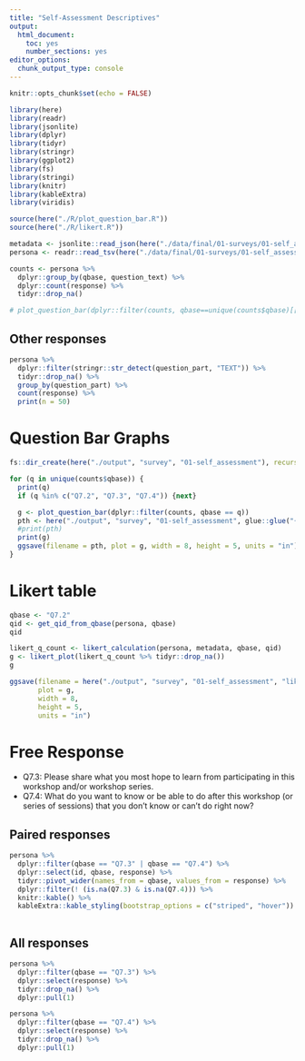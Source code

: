 ```yaml
---
title: "Self-Assessment Descriptives"
output: 
  html_document: 
    toc: yes
    number_sections: yes
editor_options: 
  chunk_output_type: console
---
```


```r
knitr::opts_chunk$set(echo = FALSE)
```

```r
library(here)
library(readr)
library(jsonlite)
library(dplyr)
library(tidyr)
library(stringr)
library(ggplot2)
library(fs)
library(stringi)
library(knitr)
library(kableExtra)
library(viridis)

source(here("./R/plot_question_bar.R"))
source(here("./R/likert.R"))

metadata <- jsonlite::read_json(here("./data/final/01-surveys/01-self_assessment_persona_metadata.json"))
persona <- readr::read_tsv(here("./data/final/01-surveys/01-self_assessment_persona_with_questions.tsv"))

counts <- persona %>%
  dplyr::group_by(qbase, question_text) %>%
  dplyr::count(response) %>%
  tidyr::drop_na()
```

```r
# plot_question_bar(dplyr::filter(counts, qbase==unique(counts$qbase)[[11]]))
```

## Other responses

```r
persona %>%
  dplyr::filter(stringr::str_detect(question_part, "TEXT")) %>%
  tidyr::drop_na() %>%
  group_by(question_part) %>%
  count(response) %>%
  print(n = 50)
```


# Question Bar Graphs

```r
fs::dir_create(here("./output", "survey", "01-self_assessment"), recurse = TRUE)

for (q in unique(counts$qbase)) {
  print(q)
  if (q %in% c("Q7.2", "Q7.3", "Q7.4")) {next}

  g <- plot_question_bar(dplyr::filter(counts, qbase == q))
  pth <- here("./output", "survey", "01-self_assessment", glue::glue("{q}.png"))
  #print(pth)
  print(g)
  ggsave(filename = pth, plot = g, width = 8, height = 5, units = "in")
}
```

# Likert table

```r
qbase <- "Q7.2"
qid <- get_qid_from_qbase(persona, qbase)
qid

likert_q_count <- likert_calculation(persona, metadata, qbase, qid)
g <- likert_plot(likert_q_count %>% tidyr::drop_na())
g
```

```r
ggsave(filename = here("./output", "survey", "01-self_assessment", "likert.png"),
       plot = g,
       width = 8,
       height = 5,
       units = "in")
```



# Free Response

- Q7.3: Please share what you most hope to learn from participating in this workshop and/or workshop series. 
- Q7.4: What do you want to know or be able to do after this workshop (or series of sessions) that you don't know or can't do right now?

## Paired responses

```r
persona %>%
  dplyr::filter(qbase == "Q7.3" | qbase == "Q7.4") %>%
  dplyr::select(id, qbase, response) %>%
  tidyr::pivot_wider(names_from = qbase, values_from = response) %>%
  dplyr::filter(! (is.na(Q7.3) & is.na(Q7.4))) %>%
  knitr::kable() %>%
  kableExtra::kable_styling(bootstrap_options = c("striped", "hover"))
  
```


## All responses

```r
persona %>%
  dplyr::filter(qbase == "Q7.3") %>%
  dplyr::select(response) %>%
  tidyr::drop_na() %>%
  dplyr::pull(1)
```

```r
persona %>%
  dplyr::filter(qbase == "Q7.4") %>%
  dplyr::select(response) %>%
  tidyr::drop_na() %>%
  dplyr::pull(1)
```
